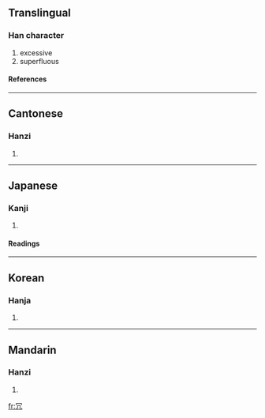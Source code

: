 {{see|宂}}

==Translingual==
===Han character===
{{Han char|rn=14|rad=冖|as=02|sn=4|four=3721<sub>7</sub>|canj=月竹弓 (BHN), X月竹弓 (XBHN)}}
# excessive
# superfluous
====References====
{{Han ref|kx=0130.130|dkj=01566|dj=0292.130|hdz=10302.160|uh=5197|ud=20887|bh=A4BE|bd=42174}}
----
==Cantonese==
===Hanzi===
{{yue-hanzi|jyut=|y=yung2}}
# {{defn|Cantonese}}
----
==Japanese==
===Kanji===
{{ja-kanji|grade=c|rs=冖02}}
# {{defn|Japanese}}
====Readings====
{{ja-readings|on=[[じょう]] (jō)|kun=[[むだ]] (muda)}}
----
==Korean==
===Hanja===
{{ko-hanja|hangeul=용|rv=yong|mr=yong}}
# {{defn|Korean}}
----
==Mandarin==
===Hanzi===
{{cmn-hanzi|pin=[[rǒng]] ([[rong3]])|wg=jung<sup>3</sup>}}
# {{defn|Mandarin}}

[[fr:冗]]